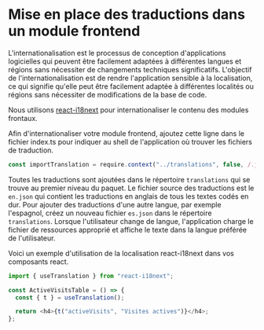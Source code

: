 # Mise en place des traductions dans un module frontend

L'internationalisation est le processus de conception d'applications logicielles qui peuvent être facilement adaptées à différentes langues et régions sans nécessiter de changements techniques significatifs. L'objectif de l'internationalisation est de rendre l'application sensible à la localisation, ce qui signifie qu'elle peut être facilement adaptée à différentes localités ou régions sans nécessiter de modifications de la base de code.

Nous utilisons [react-i18next](https://react.i18next.com/) pour internationaliser le contenu des modules frontaux.

Afin d'internationaliser votre module frontend, ajoutez cette ligne dans le fichier index.ts pour indiquer au shell de l'application où trouver les fichiers de traduction.

```ts
const importTranslation = require.context("../translations", false, /.json$/, "lazy");
```

Toutes les traductions sont ajoutées dans le répertoire `translations` qui se trouve au premier niveau du paquet. Le fichier source des traductions est le `en.json` qui contient les traductions en anglais de tous les textes codés en dur.
Pour ajouter des traductions d'une autre langue, par exemple l'espagnol, créez un nouveau fichier `es.json` dans le répertoire `translations`. Lorsque l'utilisateur change de langue, l'application charge le fichier de ressources approprié et affiche le texte dans la langue préférée de l'utilisateur.

Voici un exemple d'utilisation de la localisation react-i18next dans vos composants react.

```ts
import { useTranslation } from "react-i18next";

const ActiveVisitsTable = () => {
  const { t } = useTranslation();

  return <h4>{t("activeVisits", "Visites actives")}</h4>;
};
```
